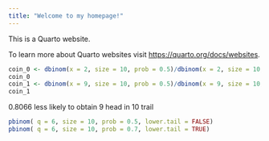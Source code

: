 ```yaml
---
title: "Welcome to my homepage!"
---
```


This is a Quarto website.

To learn more about Quarto websites visit <https://quarto.org/docs/websites>.

```r
coin_0 <- dbinom(x = 2, size = 10, prob = 0.5)/dbinom(x = 2, size = 10, prob = 0.7)
coin_0
coin_1 <- dbinom(x = 9, size = 10, prob = 0.5)/dbinom(x = 9, size = 10, prob = 0.7)
coin_1

```

0.8066 less likely to obtain 9 head in 10 trail

```r
pbinom( q = 6, size = 10, prob = 0.5, lower.tail = FALSE)
pbinom( q = 6, size = 10, prob = 0.7, lower.tail = TRUE)

```
